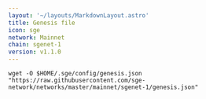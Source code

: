 ```yaml
---
layout: '~/layouts/MarkdownLayout.astro'
title: Genesis file
icon: sge
network: Mainnet
chain: sgenet-1
version: v1.1.0
---
```

```
wget -O $HOME/.sge/config/genesis.json "https://raw.githubusercontent.com/sge-network/networks/master/mainnet/sgenet-1/genesis.json"
```
